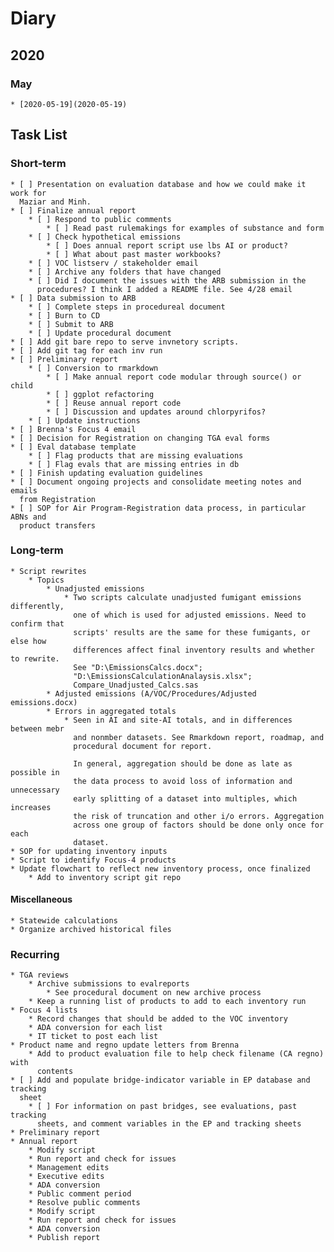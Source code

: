 # Diary

## 2020

### May
    * [2020-05-19](2020-05-19)


## Task List

### Short-term
    * [ ] Presentation on evaluation database and how we could make it work for
      Maziar and Minh.
    * [ ] Finalize annual report
        * [ ] Respond to public comments
            * [ ] Read past rulemakings for examples of substance and form
        * [ ] Check hypothetical emissions
            * [ ] Does annual report script use lbs AI or product?
            * [ ] What about past master workbooks?
        * [ ] VOC listserv / stakeholder email
        * [ ] Archive any folders that have changed
        * [ ] Did I document the issues with the ARB submission in the
          procedures? I think I added a README file. See 4/28 email
    * [ ] Data submission to ARB
        * [ ] Complete steps in procedureal document
        * [ ] Burn to CD
        * [ ] Submit to ARB
        * [ ] Update procedural document
    * [ ] Add git bare repo to serve invnetory scripts.
    * [ ] Add git tag for each inv run
    * [ ] Preliminary report
        * [ ] Conversion to rmarkdown
            * [ ] Make annual report code modular through source() or child
            * [ ] ggplot refactoring
            * [ ] Reuse annual report code
            * [ ] Discussion and updates around chlorpyrifos?
        * [ ] Update instructions
    * [ ] Brenna's Focus 4 email
    * [ ] Decision for Registration on changing TGA eval forms
    * [ ] Eval database template
        * [ ] Flag products that are missing evaluations
        * [ ] Flag evals that are missing entries in db
    * [ ] Finish updating evaluation guidelines
    * [ ] Document ongoing projects and consolidate meeting notes and emails
      from Registration
    * [ ] SOP for Air Program-Registration data process, in particular ABNs and
      product transfers

### Long-term

    * Script rewrites
        * Topics
            * Unadjusted emissions
                * Two scripts calculate unadjusted fumigant emissions differently,
                  one of which is used for adjusted emissions. Need to confirm that
                  scripts' results are the same for these fumigants, or else how
                  differences affect final inventory results and whether to rewrite.
                  See "D:\EmissionsCalcs.docx";
                  "D:\EmissionsCalculationAnalaysis.xlsx";
                  Compare_Unadjusted_Calcs.sas
            * Adjusted emissions (A/VOC/Procedures/Adjusted emissions.docx)
            * Errors in aggregated totals
                * Seen in AI and site-AI totals, and in differences between mebr
                  and nonmber datasets. See Rmarkdown report, roadmap, and
                  procedural document for report.

                  In general, aggregation should be done as late as possible in
                  the data process to avoid loss of information and unnecessary
                  early splitting of a dataset into multiples, which increases
                  the risk of truncation and other i/o errors. Aggregation
                  across one group of factors should be done only once for each
                  dataset.
    * SOP for updating inventory inputs
    * Script to identify Focus-4 products
    * Update flowchart to reflect new inventory process, once finalized
        * Add to inventory script git repo

#### Miscellaneous

    * Statewide calculations
    * Organize archived historical files


### Recurring

    * TGA reviews
        * Archive submissions to evalreports
            * See procedural document on new archive process
        * Keep a running list of products to add to each inventory run
    * Focus 4 lists
        * Record changes that should be added to the VOC inventory
        * ADA conversion for each list
        * IT ticket to post each list
    * Product name and regno update letters from Brenna
        * Add to product evaluation file to help check filename (CA regno) with
          contents
    * [ ] Add and populate bridge-indicator variable in EP database and tracking
      sheet
        * [ ] For information on past bridges, see evaluations, past tracking
          sheets, and comment variables in the EP and tracking sheets
    * Preliminary report
    * Annual report
        * Modify script
        * Run report and check for issues
        * Management edits
        * Executive edits
        * ADA conversion
        * Public comment period
        * Resolve public comments
        * Modify script
        * Run report and check for issues
        * ADA conversion
        * Publish report
